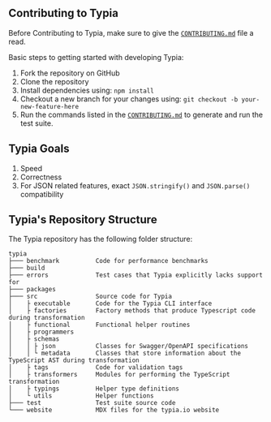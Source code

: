 
## Contributing to Typia

Before Contributing to Typia, make sure to give the [`CONTRIBUTING.md`](https://github.com/samchon/typia/blob/master/CONTRIBUTING.md) file a read.

Basic steps to getting started with developing Typia:
1. Fork the repository on GitHub
2. Clone the repository
3. Install dependencies using: `npm install`
4. Checkout a new branch for your changes using: `git checkout -b your-new-feature-here`
5. Run the commands listed in the [`CONTRIBUTING.md`](https://github.com/samchon/typia/blob/master/CONTRIBUTING.md) to generate and run the test suite.

## Typia Goals
1. Speed
2. Correctness
3. For JSON related features, exact `JSON.stringify()` and `JSON.parse()` compatibility

## Typia's Repository Structure
The Typia repository has the following folder structure:
```
typia
├─── benchmark          Code for performance benchmarks
├─── build
├─── errors             Test cases that Typia explicitly lacks support for
├─── packages
├─── src                Source code for Typia
│    ├ executable       Code for the Typia CLI interface
│    ├ factories        Factory methods that produce Typescript code during transformation
│    ├ functional       Functional helper routines
│    ├ programmers      
│    ├ schemas
│    │ ├ json           Classes for Swagger/OpenAPI specifications
│    │ └ metadata       Classes that store information about the TypeScript AST during transformation
│    ├ tags             Code for validation tags
│    ├ transformers     Modules for performing the TypeScript transformation
│    ├ typings          Helper type definitions
│    └ utils            Helper functions
├─── test               Test suite source code
└─── website            MDX files for the typia.io website
```